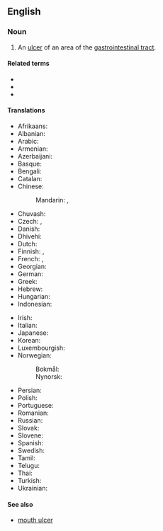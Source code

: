 ==English==
{{wikipedia}}

===Noun===
{{en-noun}}

# {{lb|en|pathology}} An [[ulcer]] of an area of the [[gastrointestinal tract]].

====Related terms====
* {{l|en|duodenal ulcer}}
* {{l|en|gastric ulcer}}
* {{l|en|stomach ulcer}}

====Translations====
{{trans-top|ulcer}}
* Afrikaans: {{t|af|maagsweer}}
* Albanian: {{t|sq|ulçera në stomak}}
* Arabic: {{t|ar|قرحة هضمية}}
* Armenian: {{t|hy|պեպտիկ խոց}}
* Azerbaijani: {{t|az|mədə xorası}}
* Basque: {{t|eu|ultzera peptiko}}
* Bengali: {{t|bn|পেপটিক আলসার}}
* Catalan: {{t|ca|úlcera pèptica|f}}
* Chinese:
*: Mandarin: {{t+|cmn|胃潰瘍|sc=Hani}}, {{t+|cmn|胃溃疡|tr=wèikuìyáng|sc=Hani}}
* Chuvash: {{t|cv|хырӑмлӑх ҫӗрни}}
* Czech: {{t|cs|peptický vřed|m}}, {{t|cs|žaludeční vřed|m}}
* Danish: {{t+|da|mavesår |n}}
* Dhivehi: {{t|dv|ގޮހޮރުގެ ފާރު}}
* Dutch: {{t+|nl|maagzweer}}
* Finnish: {{t+|fi|mahahaava}}, {{t+|fi|vatsahaava}}
* French: {{t|fr|ulcère peptique|m}}, {{t|fr|ulcère gastroduodénal}}
* Georgian: {{t|ka|პეპტიკური წყლული}}
* German: {{t+|de|Magengeschwür|n}}
* Greek: {{t+|el|έλκος|n}}
* Hebrew: {{t|he|כיב פפטי}}
* Hungarian: {{t+|hu|gyomorfekély}}
* Indonesian: {{t+|id|tukak lambung}}
{{trans-mid}}
* Irish: {{t|ga|othras peipteach}}
* Italian: {{t|it|ulcera peptica|f}}
* Japanese: {{t|ja|消化性潰瘍|tr=しょうかせいかいよう, shōkaseikaiyō|sc=Jpan}}
* Korean: {{t|ko|소화성궤양}}
* Luxembourgish: {{t|lb|Moschwier|m}}
* Norwegian:
*: Bokmål: {{t|nb|magesår|n}}
*: Nynorsk: {{t|nn|magesår|n}}
* Persian: {{t|fa|زخم گوارشی}}
* Polish: {{t+|pl|choroba wrzodowa|f}}
* Portuguese: {{t|pt|úlcera péptica|f}}
* Romanian: {{t|ro|ulcer gastroduodenal}}
* Russian: {{t|ru|я́зва желу́дка|f}}
* Slovak: {{t|sk|peptický vred|m}}
* Slovene: {{t|sl|peptična razjeda|f}}
* Spanish: {{t|es|úlcera péptica|f}}
* Swedish: {{t+|sv|magsår|n}}
* Tamil: {{t|ta|வயிற்றுப் புண்}}
* Telugu: {{t|te|కడుపులో పుండు}}
* Thai: {{t|th|โรคแผลเปื่อยเพปติก}}
* Turkish: {{t|tr|peptik ülser}}
* Ukrainian: {{t|uk|пептична виразка|f}}
{{trans-bottom}}

====See also====
* {{qualifier|not to be confused with}} [[mouth ulcer]]